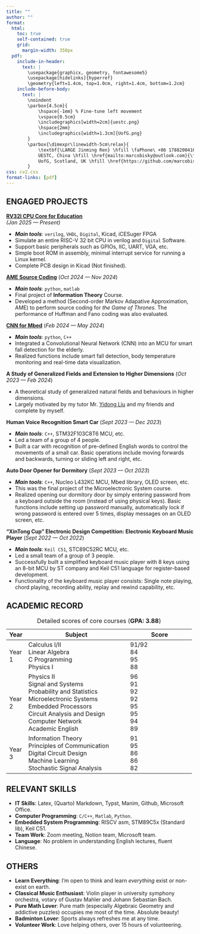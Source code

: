 ```yaml
---
title: ""
author: ""
format:
  html:
    toc: true
    self-contained: true
    grid: 
      margin-width: 350px
  pdf:
    include-in-header:
      text: |
        \usepackage{graphicx, geometry, fontawesome5}
        \usepackage[hidelinks]{hyperref}
        \geometry{left=1.4cm, top=1.0cm, right=1.4cm, bottom=1.2cm}
    include-before-body:
      text: |
        \noindent
        \parbox{4.5cm}{
            \hspace{-1mm} % Fine-tune left movement
            \vspace{0.5cm}
            \includegraphics[width=2cm]{uestc.png} 
            \hspace{2mm}
            \includegraphics[width=1.3cm]{UofG.png} 
        }
        \parbox{\dimexpr\linewidth-5cm\relax}{
            \textbf{\LARGE Jinming Ren} \hfill \faPhone\ +86 17882004164 \\[5pt]
            UESTC, China \hfill \href{mailto:marcobisky@outlook.com}{\faEnvelope\ marcobisky@outlook.com} \\[1pt]
            UofG, Scotland, UK \hfill \href{https://github.com/marcobisky}{\faGithub\ github.com/marcobisky} \\
        }
css: cv2.css
format-links: [pdf]
---
```


## ENGAGED PROJECTS

**[RV32I CPU Core for Education](https://github.com/Marcobisky/my-riscv)** <br> [*(Jan 2025 --- Present)*]{.cvdate}

- ***Main tools***: `verilog`, `VHDL`, `Digital`, Kicad, iCESuger FPGA
- Simulate an entire RISC-V 32 bit CPU in verilog and `Digital` Software. 
- Support basic peripherals such as GPIOs, IIC, UART, VGA, etc.
- Simple boot ROM in assembly, minimal interrupt service for running a Linux kernel.
- Complete PCB design in Kicad (Not finished).

**[AME Source Coding](https://github.com/Marcobisky/ame-entropy-source-coding)**  [(*Oct 2024 --- Nov 2024*)]{.cvdate}

- ***Main tools***: `python`, `matlab`
- Final project of **Information Theory** Course.
- Developed a method (Second-order Markov Adapative Approximation, AME) to perform source coding for *the Game of Thrones*. The performance of Huffman and Fano coding was also evaluated. 


**[CNN for Mbed](https://github.com/Marcobisky/CNN-for-mbed)** [(*Feb 2024 --- May 2024*)]{.cvdate}

- ***Main tools***: `python`, `C++`
- Integrated a Convolutional Neural Network (CNN) into an MCU for smart fall detection for the elderly.
- Realized functions include smart fall detection, body temperature monitoring and real-time data visualization.

**A Study of Generalized Fields and Extension to Higher Dimensions** [(*Oct 2023 --- Feb 2024*)]{.cvdate}

- A theoretical study of generalized natural fields and behaviours in higher dimensions.
- Largely motivated by my tutor Mr. [Yidong Liu](https://www.sp.uestc.edu.cn/info/1054/1386.htm) and my friends and complete by myself.

**Human Voice Recognition Smart Car** [(*Sept 2023 --- Dec 2023*)]{.cvdate}

- ***Main tools***: `C++`, STM32F103C8T6 MCU, etc.
- Led a team of a group of 4 people.
- Built a car with recognition of pre-defined English words to control the movements of a small car. Basic operations include moving forwards and backwards, turning or sliding left and right, etc.

**Auto Door Opener for Dormitory** [(*Sept 2023 --- Oct 2023*)]{.cvdate}

- ***Main tools***: `C++`, Nucleo L432KC MCU, Mbed library, OLED screen, etc.
- This was the final project of the Microelectronic System course.
- Realized opening our dormitory door by simply entering password from a keyboard outside the room (instead of using physical keys). Basic functions include setting up password manually, automatically lock if wrong password is entered over 5 times, display messages on an OLED screen, etc.

**"XinTong Cup" Electronic Design Competition: Electronic Keyboard Music Player** [(*Sept 2022 --- Oct 2022*)]{.cvdate}

- ***Main tools***: `Keil C51`, STC89C52RC MCU, etc.
- Led a small team of a group of 3 people.
- Successfully built a simplified keyboard music player with 8 keys using an 8-bit MCU by ST company and Keil C51 language for register-based development.
- Functionality of the keyboard music player consists: Single note playing, chord playing, recording ability, replay and rewind capability, etc.

## ACADEMIC RECORD

+--------+---------------------------------------------------------+------------------------------------+
| Year   | Subject                                                 | Score                              |
+========+=========================================================+====================================+
| Year 1 | Calculus I/II <br> [\newline]{.print-only}              | 91/92 <br> [\newline]{.print-only} |
|        | Linear Algebra <br> [\newline]{.print-only}             | 84 <br> [\newline]{.print-only}    |
|        | C Programming <br> [\newline]{.print-only}              | 95 <br> [\newline]{.print-only}    |
|        | Physics I <br> [\newline]{.print-only}                  | 88 <br> [\newline]{.print-only}    |
+--------+---------------------------------------------------------+------------------------------------+
| Year 2 | Physics II <br> [\newline]{.print-only}                 | 96 <br> [\newline]{.print-only}    |
|        | Signal and Systems <br> [\newline]{.print-only}         | 91 <br> [\newline]{.print-only}    |
|        | Probability and Statistics <br> [\newline]{.print-only} | 92 <br> [\newline]{.print-only}    |
|        | Microelectronic Systems <br> [\newline]{.print-only}    | 92 <br> [\newline]{.print-only}    |
|        | Embedded Processors <br> [\newline]{.print-only}        | 95 <br> [\newline]{.print-only}    |
|        | Circuit Analysis and Design <br> [\newline]{.print-only}| 95 <br> [\newline]{.print-only}    |
|        | Computer Network <br> [\newline]{.print-only}           | 94 <br> [\newline]{.print-only}    |
|        | Academic English <br> [\newline]{.print-only}           | 89 <br> [\newline]{.print-only}    |
+--------+---------------------------------------------------------+------------------------------------+
| Year 3 | Information Theory <br> [\newline]{.print-only}         | 91 <br> [\newline]{.print-only}    |
|        | Principles of Communication <br> [\newline]{.print-only}| 95 <br> [\newline]{.print-only}    |
|        | Digital Circuit Design <br> [\newline]{.print-only}     | 86 <br> [\newline]{.print-only}    |
|        | Machine Learning <br> [\newline]{.print-only}           | 86 <br> [\newline]{.print-only}    |
|        | Stochastic Signal Analysis <br> [\newline]{.print-only} | 82 <br>                            |
+--------+---------------------------------------------------------+------------------------------------+

: Detailed scores of core courses (**GPA: 3.88**)

## RELEVANT SKILLS

- **IT Skills**: Latex, (Quarto) Markdown, Typst, Manim, Github, Microsoft Office.
- **Computer Programming**: `C/C++`, `Matlab`, `Python`.
- **Embedded System Programming**: RISCV asm, STM89C5x (Standard lib), Keil C51.
- **Team Work**: Zoom meeting, Notion team, Microsoft team.
- **Language**: No problem in understanding English lectures, fluent Chinese.

## OTHERS

- **Learn Everything**: I'm open to think and learn *everything* exist or non-exist on earth.
- **Classical Music Enthusiast**: Violin player in university symphony orchestra, votary of Gustav Mahler and Johann Sebastian Bach.
- **Pure Math Lover**: Pure math (especially Algebraic Geometry and addictive puzzles) occupies me most of the time. Absolute beauty!
- **Badminton Lover**: Sports always refreshes me at any time.
- **Volunteer Work**: Love helping others, over 15 hours of volunteering.
